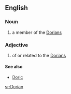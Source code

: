 ==English==
===Noun===
{{en-noun}}
#a member of the [[Dorians]]

===Adjective===
{{en-adj}}
#of or related to the [[Dorians]]

====See also====
*[[Doric]]

[[sr:Dorian]]